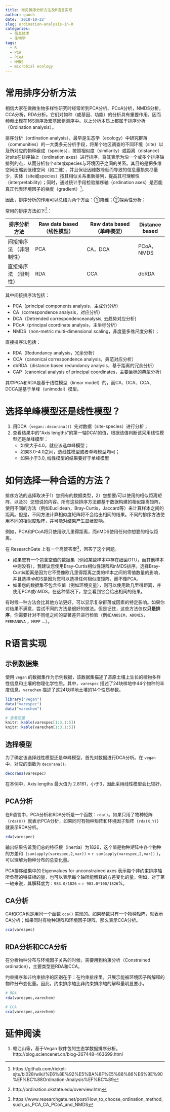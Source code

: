 ```yaml
---
title: 常见排序分析方法及R语言实现
author: gaoch
date: '2018-10-22'
slug: ordination-analysis-in-R
categories:
  - 信息技术
  - 生物学
tags:
  - R
  - PCA
  - PCoA
  - NMDS
  - microbial ecology
---
```


# 常用排序分析方法

相信大家在做微生物多样性研究时经常听到PCA分析、PCoA分析，NMDS分析，CCA分析，RDA分析。它们对物种（或基因、功能）的分析具有重要作用，因而频频出现在16S测序及宏基因组测序中。以上分析本质上都属于排序分析（Ordination analysis）。

排序分析（ordination analysis），最早是生态学（ecology）中研究群落（communities）的一大类多元分析手段，将某个地区调查的不同环境（site）以及所对应的物种组成（species），按照相似度（similarity）或距离（distance）对site在排序轴上（ordination axes）进行排序，将其表示为沿一个或多个排序轴排列的点，从而分析各个site或species与环境因子之间的关系。其目的是把多维空间压缩到低维空间（如二维），并且保证因维数降低而导致的信息量损失尽量少，实体（site或species）按其相似关系重新排列，提高其可理解性（interpretability）；同时，通过统计手段检验排序轴（ordination axes）是否能真正代表环境因子的梯度（gradient）[^4]。

因此，排序分析的作用可以总结为两个方面：①降维；②探索性分析；


常用的排序方法如下[^1]：

排序分析方法   | Raw data based （线性模型） | Raw data based （单峰模型） | Distance based 
---------------| ----------------------------| ----------------------------|----------------
间接排序法  （非限制性）| PCA                 | CA，DCA                    | PCoA，NMDS
直接排序法  （限制性）  | RDA                 | CCA                        | dbRDA


其中间接排序法包括：

- PCA（principal components analysis，主成分分析）
- CA（correspondence analysis，对应分析）
- DCA（Detrended correspondenceanalysis, 去趋势对应分析) 
- PCoA（principal coordinate analysis，主坐标分析）
- NMDS（non-metric multi-dimensional scaling，非度量多维尺度分析）；

直接排序法包括： 

- RDA（Redundancy analysis，冗余分析）
- CCA（canonical correspondence analysis，典范对应分析）
- dbRDA（distance based redundancy analysis，基于距离的冗余分析）
- CAP（canonical analysis of principal coordinates，主要坐标的典型分析）

其中PCA和RDA是基于线性模型（linear model）的，而CA、DCA、CCA、DCCA是基于单峰（unimodal）模型。


# 选择单峰模型还是线性模型？

1. 用DCA（`vegan::decorana()`）先对数据（site-species）进行分析；
2. 查看结果中的“Axis lengths”的第一轴DCA1的值，根据该值判断该采用线性模型还是单峰模型：
    + 如果大于4.0，就应该选单峰模型；
    + 如果3.0-4.0之间，选线性模型或者单峰模型均可；
    + 如果小于3.0, 线性模型的结果要好于单峰模型


# 如何选择一种合适的方法？ 

排序方法的选择取决于1）您拥有的数据类型，2）您想要/可以使用的相似距离矩阵，以及3）您想说的内容。所有这些排序方法都基于数据构建的相似距离矩阵，使用不同的方法（例如Euclidean，Bray-Curtis，Jaccard等）来计算样本之间的距离。但是，不同方法计算相似度矩阵将不会给出相同的结果。不同的排序方法使用不同的相似度矩阵，并可能对结果产生显著影响。

例如，PCA和PCoA将只使用欧几里得距离，而nMDS使用任何你想要的相似距离。 

在 ResearchGate 上有一个高赞答案[^3]，回答了这个问题。

- 如果您有一个包含空值的数据集（例如某些样本中存在细菌OTU，而其他样本中则没有），我建议您使用Bray-Curtis相似性矩阵和nMDS排序。选择Bray-Curtis距离是因为它不受像欧几里得距离之类的样本之间的零值数量的影响，并且选择nMDS是因为您可以选择任何相似度矩阵，而不像PCA。 
- 如果您的数据集不包含空值（例如环境变量），则可以使用欧几里得距离，并使用PCA或nMDS，在这种情况下，您会看到它会给出相同的结果。


有时候一种方法会比其他方法更好，可以显示复杂群落或因素的特定影响。如果你对结果不满意，尝试不同的方法是很好的做法。但是记住，这些方法仅仅**只是排序**，你需要针对不同组之间的显著差异进行检验（例如`ANOSIM`，`ADONIS`，`PERMANOVA` ，`MRPP` ...）。


# R语言实现

## 示例数据集

使用 `vegan` 的数据集作为示例数据，该数据集描述了苔原土壤上生长的植物多样性信息和土壤的物理化学性质。其中，`varespec` 描述了24块样地中44个物种的丰度信息，`varechem` 描述了这24块样地土壤的14个性质参数。

```r
library("vegan")
data("varespec")
data("varechem")

# 查看变量
knitr::kable(varespec[1:3,1:5])
knitr::kable(varechem[1:3,1:5])
```

## 选择模型

为了确定该选择线性模型还是单峰模型，首先对数据进行DCA分析。在 `vegan` 中，对应的函数为 `decorana()`。

```r
decorana(varespec)
```

在本例中，Axis lengths 最大值为 2.8161，小于3，因此采用线性模型会比较好。

## PCA分析

在R语言中，PCA分析和RDA分析是一个函数：`rda()`。如果只用了物种矩阵（`rda(X)`）就表示PCA分析，如果同时有物种矩阵和环境因子矩阵（`rda(X,Y)`）就表示RDA分析。

```r
rda(varespec)
```

输出结果告诉我们总的特征根（Inertia）为1826，这个值是物种矩阵中各个物种的方差和（`sum(apply(varespec,2,var))` = `r sum(apply(varespec,2,var))` ），可以理解为物种分布的总变化量。

PCA排序结果中的 Eigenvalues for unconstrained axes 表示每个非约束排序轴所负荷的特征根的量，也可以表示每个轴所能解释的方差变化的量。例如，对于第一轴来说，其解释度为：`983.0/1826` = `r 983.0*100/1826`%。

## CA分析

CA和CCA也是用同一个函数 `cca()` 实现的。如果参数只有一个物种矩阵，就表示CA分析；如果同时有物种矩阵和环境因子矩阵，那么表示CCA分析。

```r
cca(varespec)
```
## RDA分析和CCA分析

在分析物种分布与环境因子关系的时候，需要用到约束分析（Constrained ordination），主要类型是RDA和CCA。

约束排序和非约束排序的区别在于：在约束排序里，只展示能被环境因子所解释的物种分布变化量。因此，约束排序轴比非约束排序轴的解释量明显要小。

```r
# RDA
rda(varespec,varechem)
```

```r
# CCA
cca(varespec,varechem)
```

# 延伸阅读

1. 赖江山等，基于Vegan 软件包的生态学数据排序分析。http://blog.sciencenet.cn/blog-267448-463699.html



[^1]: http://ordination.okstate.edu/overview.htm
[^2]: A. Ramette (2007) Multivariate analyses in microbial ecology, FEMS Microbiology Ecology, 62, 142-160.
[^3]: https://www.researchgate.net/post/How_to_choose_ordination_method_such_as_PCA_CA_PCoA_and_NMDS
[^4]: https://github.com/ricket-sjtu/bi028/wiki/%E6%8E%92%E5%BA%8F%E5%88%86%E6%9E%90%EF%BC%88Ordination-Analysis%EF%BC%89

